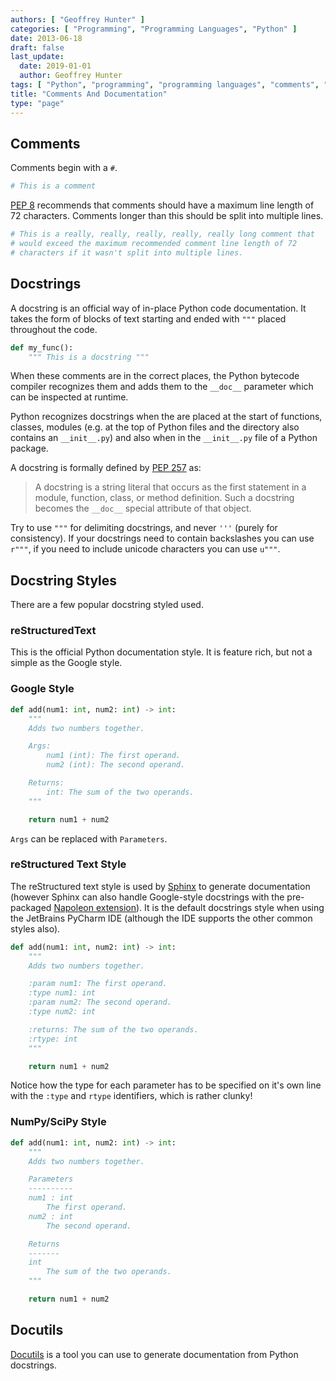 ```yaml
---
authors: [ "Geoffrey Hunter" ]
categories: [ "Programming", "Programming Languages", "Python" ]
date: 2013-06-18
draft: false
last_update:
  date: 2019-01-01
  author: Geoffrey Hunter
tags: [ "Python", "programming", "programming languages", "comments", "documentation", "docstrings" ]
title: "Comments And Documentation"
type: "page"
---
```


## Comments

Comments begin with a `#`.

```python
# This is a comment
```

[PEP 8](https://pep8.org/#maximum-line-length) recommends that comments should have a maximum line length of 72 characters. Comments longer than this should be split into multiple lines.

```python
# This is a really, really, really, really, really long comment that
# would exceed the maximum recommended comment line length of 72
# characters if it wasn't split into multiple lines.
```

## Docstrings

A docstring is an official way of in-place Python code documentation. It takes the form of blocks of text starting and ended with `"""` placed throughout the code.

```python
def my_func():
    """ This is a docstring """
```

When these comments are in the correct places, the Python bytecode compiler recognizes them and adds them to the `__doc__` parameter which can be inspected at runtime.

Python recognizes docstrings when the are placed at the start of functions, classes, modules (e.g. at the top of Python files and the directory also contains an `__init__.py`) and also when in the `__init__.py` file of a Python package.

A docstring is formally defined by [PEP 257](https://www.python.org/dev/peps/pep-0257/) as:

> A docstring is a string literal that occurs as the first statement in a module, function, class, or method definition. Such a docstring becomes the `__doc__` special attribute of that object.

Try to use `"""` for delimiting docstrings, and never `'''` (purely for consistency). If your docstrings need to contain backslashes you can use `r"""`, if you need to include unicode characters you can use `u"""`.

## Docstring Styles

There are a few popular docstring styled used. 

### reStructuredText

This is the official Python documentation style. It is feature rich, but not a simple as the Google style.

### Google Style

```python
def add(num1: int, num2: int) -> int:
    """
    Adds two numbers together.

    Args:
        num1 (int): The first operand.
        num2 (int): The second operand.

    Returns:
        int: The sum of the two operands.
    """

    return num1 + num2
```

`Args` can be replaced with `Parameters`.

### reStructured Text Style

The reStructured text style is used by [Sphinx](http://www.sphinx-doc.org/en/master/) to generate documentation (however Sphinx can also handle Google-style docstrings with the pre-packaged [Napoleon extension](https://sphinxcontrib-napoleon.readthedocs.io/en/latest/)). It is the default docstrings style when using the JetBrains PyCharm IDE (although the IDE supports the other common styles also).

```python
def add(num1: int, num2: int) -> int:
    """
    Adds two numbers together.

    :param num1: The first operand.
    :type num1: int
    :param num2: The second operand.
    :type num2: int

    :returns: The sum of the two operands.
    :rtype: int
    """

    return num1 + num2
```

Notice how the type for each parameter has to be specified on it's own line with the `:type` and `rtype` identifiers, which is rather clunky!

### NumPy/SciPy Style

```python
def add(num1: int, num2: int) -> int:
    """
    Adds two numbers together.

    Parameters
    ----------
    num1 : int
        The first operand.
    num2 : int
        The second operand.

    Returns
    -------
    int
        The sum of the two operands.
    """

    return num1 + num2
```

## Docutils

[Docutils](http://docutils.sourceforge.net/) is a tool you can use to generate documentation from Python docstrings.